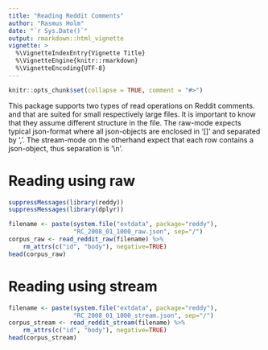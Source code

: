 ```yaml
---
title: "Reading Reddit Comments"
author: "Rasmus Holm"
date: "`r Sys.Date()`"
output: rmarkdown::html_vignette
vignette: >
  %\VignetteIndexEntry{Vignette Title}
  %\VignetteEngine{knitr::rmarkdown}
  %\VignetteEncoding{UTF-8}
---
```


```r
knitr::opts_chunk$set(collapse = TRUE, comment = "#>")
```

This package supports two types of read operations on Reddit comments. \code{read_reddit_raw} and \code{read_reddit_stream} that are suited for small respectively large files. It is important to know that they assume different structure in the file. The raw-mode expects typical json-format where all json-objects are enclosed in '[]' and separated by ','. The stream-mode on the otherhand expect that each row contains a json-object, thus separation is '\\n'.

# Reading using raw

```r
suppressMessages(library(reddy))
suppressMessages(library(dplyr))

filename <- paste(system.file("extdata", package="reddy"),
                  "RC_2008_01_1000_raw.json", sep="/")
corpus_raw <- read_reddit_raw(filename) %>%
    rm_attrs(c("id", "body"), negative=TRUE)
head(corpus_raw)
```

# Reading using stream

```r
filename <- paste(system.file("extdata", package="reddy"),
                  "RC_2008_01_1000_stream.json", sep="/")
corpus_stream <- read_reddit_stream(filename) %>%
    rm_attrs(c("id", "body"), negative=TRUE)
head(corpus_stream)
```
